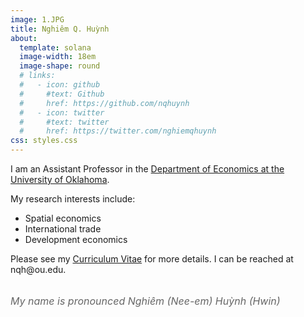 ```yaml
---
image: 1.JPG
title: Nghiêm Q. Huỳnh
about: 
  template: solana
  image-width: 18em 
  image-shape: round
  # links:
  #   - icon: github
  #     #text: Github
  #     href: https://github.com/nqhuynh
  #   - icon: twitter
  #     #text: twitter
  #     href: https://twitter.com/nghiemqhuynh
css: styles.css
---
```


I am an Assistant Professor in the [Department of Economics at the University of Oklahoma](https://www.ou.edu/cas/economics).

My research interests include:

-   Spatial economics
-   International trade
-   Development economics

Please see my [Curriculum Vitae](Huynh_Nghiem_CV.pdf){target="_blank"} for more details. I can be reached at nqh\@ou.edu.

<!-- You can also find me on [X](https://twitter.com/nghiemqhuynh) and [LinkedIn](https://linkedin.com/in/nghiemhuynh).   -->

<p style="font-size: 1rem; color: #666; font-style: italic; text-align: left; margin-top: 2rem;">
My name is pronounced Nghiêm (Nee-em) Huỳnh (Hwin)
</p>